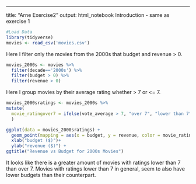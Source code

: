 ---
title: "Arne Exercise2"
output: html_notebook
Introduction - same as exercise 1
```{r}
#Load Data
library(tidyverse)
movies <- read_csv('movies.csv')
```
Here I filter only the movies from the 2000s that budget and revenue > 0.  
```{r}
movies_2000s <- movies %>%
  filter(decade=='2000s') %>%
  filter(budget > 0) %>%
  filter(revenue > 0)
```
Here I group movies by their average rating whether > 7 or <= 7. 
```{r}
movies_2000sratings <- movies_2000s %>%
mutate(
  movie_ratingover7 = ifelse(vote_average > 7, "over 7", "lower than 7")
  )
```

```{r}
ggplot(data = movies_2000sratings) +
  geom_point(mapping = aes(x = budget, y = revenue, color = movie_ratingover7))+
  xlab("budget ($)")+
  ylab("revenue ($)") +
ggtitle("Revenue vs Budget for 2000s Movies")
```
It looks like there is a greater amount of movies with ratings lower than 7 than over 7. 
Movies with ratings lower than 7 in general, seem to also have lower budgets than their counterpart. 